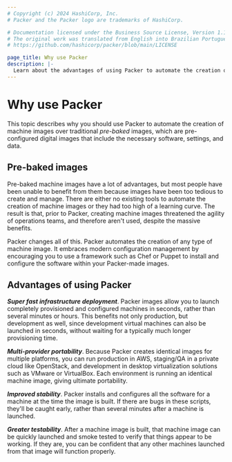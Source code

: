 ```yaml
---
# Copyright (c) 2024 HashiCorp, Inc.
# Packer and the Packer logo are trademarks of HashiCorp.

# Documentation licensed under the Business Source License, Version 1.1.
# The original work was translated from English into Brazilian Portuguese.
# https://github.com/hashicorp/packer/blob/main/LICENSE

page_title: Why use Packer
description: |-
  Learn about the advantages of using Packer to automate the creation of machine images and artifacts.
---
```


# Why use Packer

This topic describes why you should use Packer to automate the creation of machine images over traditional _pre-baked_ images, which are pre-configured digital images that include the necessary software, settings, and data.

## Pre-baked images

Pre-baked machine images have a lot of advantages, but most people have been unable to
benefit from them because images have been too tedious to create and manage.
There are either no existing tools to automate the creation of machine images
or they had too high of a learning curve. The result is that, prior to Packer,
creating machine images threatened the agility of operations teams, and
therefore aren't used, despite the massive benefits.

Packer changes all of this. Packer automates the creation of
any type of machine image. It embraces modern configuration management by
encouraging you to use a framework such as Chef or Puppet to install and
configure the software within your Packer-made images.

## Advantages of using Packer

**_Super fast infrastructure deployment_**. Packer images allow you to launch
completely provisioned and configured machines in seconds, rather than several
minutes or hours. This benefits not only production, but development as well,
since development virtual machines can also be launched in seconds, without
waiting for a typically much longer provisioning time.

**_Multi-provider portability_**. Because Packer creates identical images for
multiple platforms, you can run production in AWS, staging/QA in a private cloud
like OpenStack, and development in desktop virtualization solutions such as
VMware or VirtualBox. Each environment is running an identical machine image,
giving ultimate portability.

**_Improved stability_**. Packer installs and configures all the software for a
machine at the time the image is built. If there are bugs in these scripts,
they'll be caught early, rather than several minutes after a machine is
launched.

**_Greater testability_**. After a machine image is built, that machine image
can be quickly launched and smoke tested to verify that things appear to be
working. If they are, you can be confident that any other machines launched from
that image will function properly.
